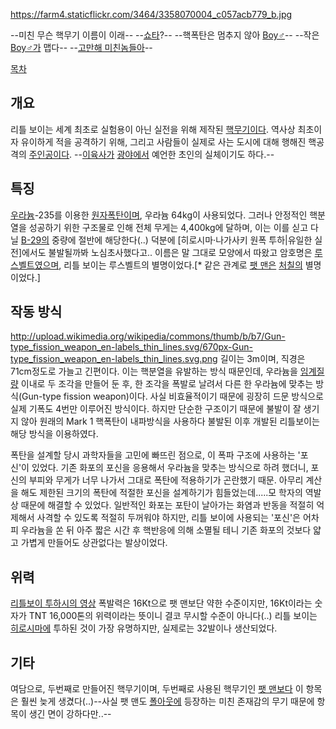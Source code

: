 https://farm4.staticflickr.com/3464/3358070004_c057acb779_b.jpg

--미친 무슨 핵무기 이름이 이래-- 
--[[쇼타]]?-- 
--핵폭탄은 멈추지 않아 [[Boy♂]]-- 
--작은 [[Boy♂]]가 맵다-- 
--[[고만해 미친놈들아]]--

[[목차]]

== 개요 ==
리틀 보이는 세계 최초로 실험용이 아닌 실전을 위해 제작된 [[핵무기]]이다. 역사상 최초이자 유이하게 적을 공격하기 위해, 그리고 사람들이 실제로 사는 도시에 대해 행해진 핵공격의 [[주인공]]이다. --[[이육사]]가 [[광야]]에서 예언한 초인의 실체이기도 하다.--

== 특징 ==
[[우라늄]]-235를 이용한 [[원자폭탄]]이며, 우라늄 64kg이 사용되었다. 그러나 안정적인 핵분열을 성공하기 위한 구조물로 인해 전체 무게는 4,400kg에 달하며, 이는 이를 싣고 다닐 [[B-29]]의 중량에 절반에 해당한다(..) 덕분에 [히로시마·나가사키 원폭 투하|유일한 실전]에서도 불발될까봐 노심초사했다고.. 이름은 말 그대로 모양에서 따왔고 암호명은 [[루스벨트]]였으며, 리틀 보이는 루스벨트의 별명이었다.[* 같은 관계로 [[팻 맨]]은 [[처칠]]의 별명이었다.]

== 작동 방식 ==
http://upload.wikimedia.org/wikipedia/commons/thumb/b/b7/Gun-type_fission_weapon_en-labels_thin_lines.svg/670px-Gun-type_fission_weapon_en-labels_thin_lines.svg.png
길이는 3m이며, 직경은 71cm정도로 가늘고 긴편이다. 이는 핵분열을 유발하는 방식 때문인데, 우라늄을 [[임계질량]] 이내로 두 조각을 만들어 둔 후, 한 조각을 폭발로 날려서 다른 한 우라늄에 맞추는 방식(Gun-type fission weapon)이다. 사실 비효율적이기 때문에 굉장히 드문 방식으로 실제 기폭도 4번만 이루어진 방식이다. 하지만 단순한 구조이기 때문에 불발이 잘 생기지 않아 원래의 Mark 1 핵폭탄이 내파방식을 사용하다 불발된 이후 개발된 리틀보이는 해당 방식을 이용하였다.

폭탄을 설계할 당시 과학자들을 고민에 빠뜨린 점으로, 이 폭파 구조에 사용하는 '포신'이 있었다. 기존 화포의 포신을 응용해서 우라늄을 맞추는 방식으로 하려 했더니, 포신의 부피와 무게가 너무 나가서 그대로 폭탄에 적용하기가 곤란했기 때문. 아무리 계산을 해도 제한된 크기의 폭탄에 적절한 포신을 설계하기가 힘들었는데.....모 학자의 역발상 때문에 해결할 수 있었다. 일반적인 화포는 포탄이 날아가는 화염과 반동을 적절히 억제해서 사격할 수 있도록 적절히 두꺼워야 하지만, 리틀 보이에 사용되는 '포신'은 어차피 우라늄을 쏜 뒤 아주 짧은 시간 후 핵반응에 의해 소멸될 테니 기존 화포의 것보다 얇고 가볍게 만들어도 상관없다는 발상이었다. 
== 위력 ==
[https://youtube.com/watch?v=0n1rqHo4XyM 리틀보이 투하시의 영상]
폭발력은 16Kt으로 팻 맨보단 약한 수준이지만, 16Kt이라는 숫자가 TNT 16,000톤의 위력이라는 뜻이니 결코 무시할 수준이 아니다(..) 리틀 보이는 [[히로시마]]에 투하된 것이 가장 유명하지만, 실제로는 32발이나 생산되었다.

== 기타 ==
여담으로, 두번째로 만들어진 핵무기이며, 두번째로 사용된 핵무기인 [[팻 맨]]보다 이 항목은 훨씬 늦게 생겼다(..)--사실 팻 맨도 [[폴아웃]]에 등장하는 미친 존재감의 무기 때문에 항목이 생긴 면이 강하다만..--
